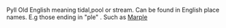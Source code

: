Pyll 
Old English meaning tidal,pool or stream. Can be found in English place names. E.g those ending in "ple" . Such as [[Marple]]
{{move to Wiktionary}}